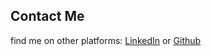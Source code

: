 ## Contact Me

find me on other platforms: [LinkedIn](https://ma.linkedin.com/in/said-boutoudit-35891b192) or [Github](https://github.com/Saidev16)